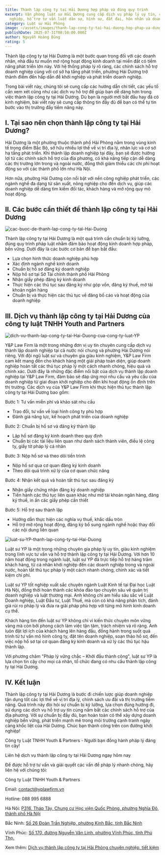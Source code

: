 ```yaml
---
title: Thành lập công ty tại Hải Dương hợp pháp và đúng quy trình
excerpt: Văn phòng luật sư Hải Dương cung cấp dịch vụ pháp lý uy tín, chuyên
  nghiệp, hỗ trợ tư vấn luật dân sự, hình sự, đất đai, hôn nhân và doanh nghiệp.
category: Luật sư Hải Phòng
image: ~/assets/images/thanh-lap-cong-ty-tai-hai-duong-hop-phap-va-dung-quy-trinh.png
publishDate: 2025-07-31T08:58:00.000Z
author: Nguyễn Hoàng Dũng
rating: 5
---
```

Thành lập công ty tại Hải Dương là một bước quan trọng đối với các doanh nhân, nhà đầu tư muốn mở rộng hoạt động kinh doanh tại miền đất có tiềm năng phát triển lớn này. Với hệ thống pháp lý rõ ràng, các chính sách hỗ trợ doanh nghiệp cùng với cơ sở hạ tầng phát triển, phường Hải Dương trở thành điểm đến hấp dẫn để khởi nghiệp và phát triển doanh nghiệp.

Trong bài viết này, chúng tôi sẽ cung cấp các hướng dẫn chi tiết, các yếu tố cần xem xét cũng như các dịch vụ hỗ trợ để giúp bạn dễ dàng hơn trong việc thành lập công ty tại Hải Dương. Dù bạn là người mới bắt đầu hay đã có kinh nghiệm, bài viết này sẽ cung cấp thông tin đầy đủ để bạn có thể tự tin bước vào thị trường đầy tiềm năng này.

## I.	Tại sao nên chọn thành lập công ty tại Hải Dương?

Hải Dương là một phường thuộc thành phố Hải Phòng nằm trong vùng kinh tế trọng điểm Bắc Bộ, sở hữu nhiều lợi thế về vị trí địa lý, nhân lực và cơ sở hạ tầng phát triển. Khi thành lập doanh nghiệp tại đây, bạn sẽ được hưởng lợi từ các chính sách hỗ trợ của địa phương, có khả năng tiếp cận dễ dàng các thị trường lớn trong và ngoài nước, đồng thời giảm thiểu các chi phí hoạt động so với các thành phố lớn như Hà Nội.

Hơn nữa, phường Hải Dương còn nổi bật với nền công nghiệp phát triển, các ngành nghề đa dạng từ sản xuất, nông nghiệp cho đến dịch vụ, giúp các doanh nghiệp dễ dàng tìm kiếm đối tác, khách hàng và mở rộng quy mô hoạt động.

## II.	Các bước cần thiết để thành lập công ty tại Hải Dương

![cac-buoc-de-thanh-lap-cong-ty-tai-Hai-Duong](~/assets/images/cac-buoc-de-thanh-lap-cong-ty-tai-hai-duong.png "Các bước để thành lập công ty tại Hải Dương")

Thành lập công ty tại Hải Dương là một quá trình cần chuẩn bị kỹ lưỡng, đúng quy trình pháp luật nhằm đảm bảo hoạt động kinh doanh hợp pháp, bền vững. Dưới đây là các bước cơ bản để bạn bắt đầu:

* Lựa chọn hình thức doanh nghiệp phù hợp
* Xác định ngành nghề kinh doanh
* Chuẩn bị hồ sơ đăng ký doanh nghiệp
* Nộp hồ sơ tại Sở Tài chính thành phố Hải Phòng
* Nhận giấy phép đăng ký kinh doanh
* Thực hiện các thủ tục sau đăng ký như góp vốn, đăng ký thuế, mở tài khoản ngân hàng
* Chuẩn bị và thực hiện các thủ tục về đăng bố cáo và hoạt động của doanh nghiệp

## III.	 Dịch vụ thành lập công ty tại Hải Dương của công ty luật TNHH Youth and Partners

![dich-vu-thanh-lap-cong-ty-tai-Hai-Duong-cua-cong-ty-luat-YP](~/assets/images/dich-vu-thanh-lap-cong-ty-tai-hai-duong-cua-cong-ty-luat-yp.png "Dịch vụ thành lập công ty tại Hải Dương của Công ty luật YP")

Y&P Law Firm là một trong những đơn vị uy tín chuyên cung cấp dịch vụ thành lập doanh nghiệp tại cả nước nói chung và phường Hải Dương nói riêng. Với đội ngũ luật sư và chuyên gia giàu kinh nghiệm, Y&P Law Firm cam kết mang đến cho khách hàng một giải pháp toàn diện, giúp doanh nghiệp hoàn tất các thủ tục pháp lý một cách nhanh chóng, hiệu quả và chính xác. Dưới đây là những đặc điểm nổi bật của dịch vụ thành lập doanh nghiệp tại Y&P Law Firm, đảm bảo sẽ đáp ứng mọi nhu cầu và yêu cầu của doanh nghiệp từ giai đoạn khởi nghiệp cho đến khi hoạt động ổn định trên thị trường. Các dịch vụ của Y&P Law Firm khi thực hiện thủ tục thành lập công ty tại Hải Dương bao gồm:

Bước 1: Tư vấn miễn phí và khảo sát nhu cầu

* Trao đổi, tư vấn về loại hình công ty phù hợp
* Đánh giá năng lực, kế hoạch phát triển của doanh nghiệp

Bước 2: Chuẩn bị hồ sơ và đăng ký thành lập

* Lập hồ sơ đăng ký kinh doanh theo quy định
* Chuẩn bị các tài liệu liên quan như danh sách thành viên, điều lệ công ty, giấy tờ pháp lý cá nhân

Bước 3: Nộp hồ sơ và theo dõi tiến trình

* Nộp hồ sơ qua cơ quan đăng ký kinh doanh
* Theo dõi quá trình xử lý của cơ quan chức năng

Bước 4: Nhận kết quả và hoàn tất thủ tục sau đăng ký

* Nhận giấy chứng nhận đăng ký doanh nghiệp
* Tiến hành các thủ tục liên quan khác như mở tài khoản ngân hàng, đăng ký thuế, in ấn các giấy phép cần thiết

Bước 5: Hỗ trợ sau thành lập

* Hướng dẫn thực hiện các nghĩa vụ thuế, khắc dấu tròn
* Hỗ trợ mở rộng hoạt động, đăng ký bổ sung ngành nghề hoặc thay đổi các nội dung liên quan

![luat-su-YP-thanh-lap-cong-ty-tai-Hai-Duong](~/assets/images/luat-su-yp-thanh-lap-cong-ty-tai-hai-duong.png "luật sư YP thành lập công ty tại Hải Dương")

Luật sư YP là một trong những chuyên gia pháp lý uy tín, giàu kinh nghiệm trong lĩnh vực tư vấn và hỗ trợ thành lập công ty tại Hải Dương. Với hơn 10 năm hoạt động trong ngành luật, luật sư YP đã trực tiếp hỗ trợ hàng trăm khách hàng, từ cá nhân khởi nghiệp đến các doanh nghiệp trong và ngoài nước, hoàn tất thủ tục pháp lý một cách nhanh chóng, chính xác và tiết kiệm chi phí.

Luật sư YP tốt nghiệp xuất sắc chuyên ngành Luật Kinh tế tại Đại học Luật Hà Nội, đồng thời hoàn thành các khóa đào tạo chuyên sâu về quản trị doanh nghiệp và luật thương mại. Anh không chỉ am hiểu sâu sắc về Luật Doanh nghiệp, Luật Đầu tư, Luật Thuế, mà còn có khả năng phân tích, đánh giá rủi ro pháp lý và đưa ra giải pháp phù hợp với từng mô hình kinh doanh cụ thể.

Khách hàng tìm đến luật sư YP không chỉ vì kiến thức chuyên môn vững vàng mà còn bởi phong cách làm việc tận tâm, trách nhiệm và rõ ràng. Anh luôn đặt lợi ích của khách hàng lên hàng đầu, đồng hành trong suốt quá trình từ tư vấn mô hình công ty, đặt tên doanh nghiệp, soạn thảo hồ sơ, đến việc nộp hồ sơ tại cơ quan đăng ký kinh doanh và xử lý các thủ tục hậu thành lập.

Với phương châm "Pháp lý vững chắc – Khởi đầu thành công", luật sư YP là lựa chọn tin cậy cho mọi cá nhân, tổ chức đang có nhu cầu thành lập công ty tại Hải Dương.

## IV. Kết luận

Thành lập công ty tại Hải Dương là bước đi chiến lược giúp doanh nghiệp tận dụng tốt các lợi thế về vị trí địa lý, chính sách ưu đãi và thị trường tiềm năng. Quá trình này đòi hỏi sự chuẩn bị kỹ lưỡng, lựa chọn đúng hướng đi, sử dụng các dịch vụ hỗ trợ uy tín cùng nắm bắt các chính sách hỗ trợ của địa phương. Với sự chuẩn bị đầy đủ, bạn hoàn toàn có thể xây dựng doanh nghiệp bền vững, phát triển mạnh mẽ trong môi trường cạnh tranh ngày càng khốc liệt của Hải Dương. Chúc bạn thành công trên con đường khởi nghiệp!

Công ty Luật TNHH Youth & Partners - Người bạn đồng hành pháp lý đáng tin cậy!

Liên hệ dịch vụ thành lập công ty tại Hải Dương ngay hôm nay

Để được hỗ trợ tư vấn và giải quyết các vấn đề pháp lý nhanh chóng, hãy liên hệ với chúng tôi:

Công ty Luật TNHH Youth & Partners

Email: contact@yplawfirm.vn

Hotline: 088 995 6888

Hà Nội: [P316, Tháp Tây, Chung cư Học viện Quốc Phòng, phường Nghĩa Đô, thành phố Hà Nội](https://goo.gl/maps/3mxawLHAppA5zsPx9)

Bắc Ninh: [Số 26 Đoàn Trần Nghiệp, phường Kinh Bắc, tỉnh Bắc Ninh](https://maps.app.goo.gl/k7wnHwawNgTG9JW66)

Vĩnh Phúc: [Số 170, đường Nguyễn Văn Linh, phường Vĩnh Phúc, tỉnh Phú Thọ.](https://maps.app.goo.gl/iyeEMYfn8SBjvP1X6)

Xem thêm: [Dịch vụ thành lập công ty tại Hải Phòng chuyên nghiệp, tiết kiệm](https://yplawfirm.vn/tin-tuc/dich-vu-thanh-lap-cong-ty-tai-hai-phong-chuyen-nghiep-tiet-kiem)
